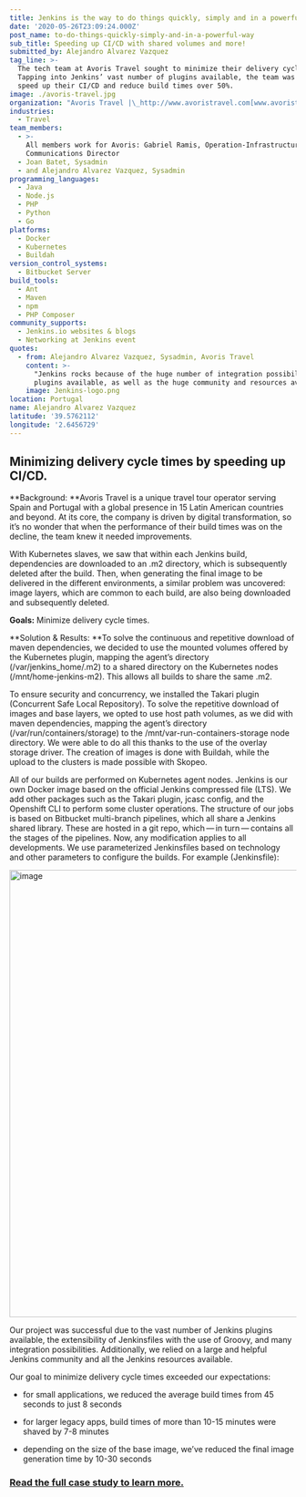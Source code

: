 ```yaml
---
title: Jenkins is the way to do things quickly, simply and in a powerful way
date: '2020-05-26T23:09:24.000Z'
post_name: to-do-things-quickly-simply-and-in-a-powerful-way
sub_title: Speeding up CI/CD with shared volumes and more!​
submitted_by: Alejandro Alvarez Vazquez
tag_line: >-
  The tech team at Avoris Travel sought to minimize their delivery cycle times.
  Tapping into Jenkins’ vast number of plugins available, the team was able to
  speed up their CI/CD and reduce build times over 50%.
image: ./avoris-travel.jpg
organization: "Avoris Travel |\_http://www.avoristravel.com[www.avoristravel.com]"
industries:
  - Travel
team_members:
  - >-
    All members work for Avoris: Gabriel Ramis, Operation-Infrastructure and
    Communications Director
  - Joan Batet, Sysadmin
  - and Alejandro Alvarez Vazquez, Sysadmin
programming_languages:
  - Java
  - Node.js
  - PHP
  - Python
  - Go
platforms:
  - Docker
  - Kubernetes
  - Buildah
version_control_systems:
  - Bitbucket Server
build_tools:
  - Ant
  - Maven
  - npm
  - PHP Composer
community_supports:
  - Jenkins.io websites & blogs
  - Networking at Jenkins event
quotes:
  - from: Alejandro Alvarez Vazquez, Sysadmin, Avoris Travel
    content: >-
      "Jenkins rocks because of the huge number of integration possibilities and
      plugins available, as well as the huge community and resources available.“
    image: Jenkins-logo.png
location: Portugal
name: Alejandro Alvarez Vazquez
latitude: '39.5762112'
longitude: '2.6456729'
---
```

## Minimizing delivery cycle times by speeding up CI/CD.

**Background: **Avoris Travel is a unique travel tour operator serving Spain and Portugal with a global presence in 15 Latin American countries and beyond. At its core, the company is driven by digital transformation, so it’s no wonder that when the performance of their build times was on the decline, the team knew it needed improvements.

With Kubernetes slaves, we saw that within each Jenkins build, dependencies are downloaded to an .m2 directory, which is subsequently deleted after the build. Then, when generating the final image to be delivered in the different environments, a similar problem was uncovered: image layers, which are common to each build, are also being downloaded and subsequently deleted.

**Goals:** Minimize delivery cycle times.

<Testimonal idx="0" />

**Solution & Results: **To solve the continuous and repetitive download of maven dependencies, we decided to use the mounted volumes offered by the Kubernetes plugin, mapping the agent’s directory (/var/jenkins\_home/.m2) to a shared directory on the Kubernetes nodes (/mnt/home-jenkins-m2). This allows all builds to share the same .m2.

To ensure security and concurrency, we installed the Takari plugin (Concurrent Safe Local Repository). To solve the repetitive download of images and base layers, we opted to use host path volumes, as we did with maven dependencies, mapping the agent’s directory (/var/run/containers/storage) to the /mnt/var-run-containers-storage node directory. We were able to do all this thanks to the use of the overlay storage driver. The creation of images is done with Buildah, while the upload to the clusters is made possible with Skopeo.

All of our builds are performed on Kubernetes agent nodes. Jenkins is our own Docker image based on the official Jenkins compressed file (LTS). We add other packages such as the Takari plugin, jcasc config, and the Openshift CLI to perform some cluster operations. The structure of our jobs is based on Bitbucket multi-branch pipelines, which all share a Jenkins shared library. These are hosted in a git repo, which — in turn — contains all the stages of the pipelines. Now, any modification applies to all developments. We use parameterized Jenkinsfiles based on technology and other parameters to configure the builds. For example (Jenkinsfile):

<img src="./code-768x785.png" width="768" height="785" alt="image" />

Our project was successful due to the vast number of Jenkins plugins available, the extensibility of Jenkinsfiles with the use of Groovy, and many integration possibilities. Additionally, we relied on a large and helpful Jenkins community and all the Jenkins resources available.

Our goal to minimize delivery cycle times exceeded our expectations:

-   for small applications, we reduced the average build times from 45 seconds to just 8 seconds

-   for larger legacy apps, build times of more than 10-15 minutes were shaved by 7-8 minutes

-   depending on the size of the base image, we’ve reduced the final image generation time by 10-30 seconds

### **[Read the full case study to learn more.](https://jenkinsistheway.io/case-studies/jenkins-case-study-avoris-travel/)**
